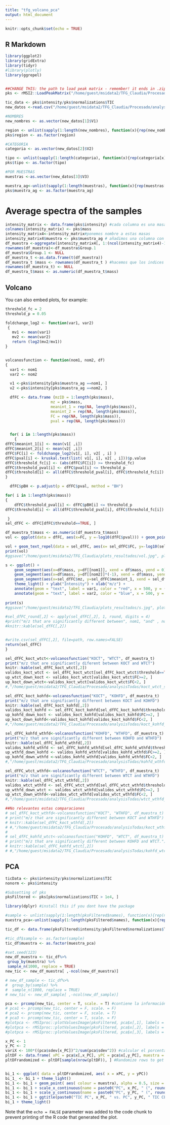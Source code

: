 ```yaml
---
title: "tfg_volcano_pca"
output: html_document
---
```


```r
knitr::opts_chunk$set(echo = TRUE)
```

## R Markdown

```r
library(ggplot2)
library(gridExtra)
library(tidyr)
#library(plotly)
library(ggrepel)


##CHANGE THIS: the path to load peak matrix - remember! it ends in .zip if generated with rMSIproc, and ends in .pkmat if generated with rMSI2
pks <- rMSI2::LoadPeakMatrix("/home/guest/msidata2/TFG_Claudia/Procesado/analysisTodas/merged-peakmatrix.pkmat")

tic_data <- pks$intensity/pks$normalizations$TIC
new_datos <-read.csv("/home/guest/msidata2/TFG_Claudia/Procesado/analysisTodas/nombres.csv", header = FALSE, sep = ",")

#NOMBRES
new_nombres <- as.vector(new_datos[1]$V1)

region <- unlist(sapply(1:length(new_nombres), function(x){rep(new_nombres[x], pks$numPixels[x])}))
pks$region <- as.factor(region)

#CATEGORIA
categoria <- as.vector(new_datos[2]$V2)

tipo <- unlist(sapply(1:length(categoria), function(x){rep(categoria[x], pks$numPixels[x])}))
pks$tipo <- as.factor(tipo)

#POR MUESTRAS
muestras <-as.vector(new_datos[3]$V3)

muestra_ag<-unlist(sapply(1:length(muestras), function(x){rep(muestras[x], pks$numPixels[x])}))
pks$muestra_ag <- as.factor(muestra_ag)
```
# Average spectra of the samples

```r
intensity_matrix <- data.frame(pks$intensity) #cada columna es una masa
colnames(intensity_matrix) <- pks$mass
intensity_matrix4<-intensity_matrix#ponemos nombre a estas masas
intensity_matrix4$muestra <- pks$muestra_ag # añadimos una columna con el num demuestra 
df_muestra <-aggregate(intensity_matrix4[, 1:(ncol(intensity_matrix4)-1)], list(intensity_matrix4$muestra), mean)
rownames(df_muestra)<-df_muestra$Group.1
df_muestra$Group.1 <- NULL
df_muestra_t <-as.data.frame(t(df_muestra))
df_muestra_t $mass <- rownames(df_muestra_t ) #hacemos que los indices de filas (las masas) sean ahora una columna llamada mass
rownames(df_muestra_t) <- NULL
df_muestra_t$mass <- as.numeric(df_muestra_t$mass)
```
## Volcano

You can also embed plots, for example:
```r
threshold_fc = 2
threshold_p = 0.05

foldchange_log2 <- function(var1, var2)
 {
   mv1 <- mean(var1)
   mv2 <- mean(var2)
   return (log2(mv2/mv1))
} 


volcanosfunction <- function(nom1, nom2, df)
{
  var1 <- nom1
  var2 <- nom2

  v1 <-pks$intensity[pks$muestra_ag ==nom1, ]
  v2 <-pks$intensity[pks$muestra_ag ==nom2, ]

  dfFC <- data.frame (mzID = 1:length(pks$mass),
                    mz = pks$mass,
                    meanint_1 = rep(NA, length(pks$mass)),
                    meanint_2 = rep(NA, length(pks$mass)),
                    FC = rep(NA, length(pks$mass)),
                    pval = rep(NA, length(pks$mass)))


  for( i in 1:length(pks$mass))
    {
dfFC$meanint_1[i] <- mean(v1[ ,i])
dfFC$meanint_2[i] <- mean(v2[ ,i])
dfFC$FC[i] <- foldchange_log2(v1[, i], v2[ , i] )
dfFC$pval[i] <- kruskal.test(list( v1[, i], v2[ , i]))$p.value
dfFC$threshold_fc[i] <- (abs(dfFC$FC[i]) >= threshold_fc)
dfFC$threshold_pval[i] <- dfFC$pval[i] <= threshold_p
dfFC$threshold[i] <- all(dfFC$threshold_pval[i], dfFC$threshold_fc[i])
}

  dfFC$pBH <- p.adjust(p = dfFC$pval, method = "BH")

for( i in 1:length(pks$mass))
{
    dfFC$threshold_pval[i] <- dfFC$pBH[i] <= threshold_p
dfFC$threshold[i] <- all(dfFC$threshold_pval[i], dfFC$threshold_fc[i])

 }
sel_dfFC <- dfFC[dfFC$threshold==TRUE, ]

df_muestra_t$mass <- as.numeric(df_muestra_t$mass)
vol <- ggplot(data = dfFC, aes(x=FC, y =-log10(dfFC$pval))) + geom_point(aes(colour=dfFC$threshold, mapping = pks$mass), alpha=0.75, size=1.75) + theme_light() + xlab("fold change") + ylab("-log10 p-value") + ggtitle(paste("Volcano plot:", var1,  "(left) vs", var2, "(right)")) + scale_color_discrete(name = "Threshold")

vol + geom_text_repel(data = sel_dfFC, aes(x= sel_dfFC$FC, y=-log10(sel_dfFC$pval), label = round(sel_dfFC$mz, 4)), colour = "grey")
print(vol)
#ggsave("/home/guest/msidata2/TFG_Claudia/plots_resultados/vol.jpg", plot =vol)

s <- ggplot() +
    geom_segment(aes(x=df$mass, y=df[[nom1]], xend = df$mass, yend = 0), colour = "red") + 
    geom_segment(aes(x=df$mass, y=df[[nom2]]*(-1), xend = df$mass, yend = 0), colour = "blue") +
    geom_segment(aes(x=sel_dfFC$mz, y=sel_dfFC$meanint_1, xend = sel_dfFC$mz, yend = 0), colour = "green") + 
    theme_light() + ylab("Intensity") + xlab("m/z") +
    annotate(geom = "text", label = var1, color = "red", x = 500, y = (max(df[[nom1]]))*0.75) + 
    annotate(geom = "text", label = var2, color = "blue", x = 500, y = (min(df[[nom2]]* (-1))))
  
print(s)
#ggsave("/home/guest/msidata2/TFG_Claudia/plots_resultados/s.jpg", plot =s)

#sel_dfFC_round[,2] <- apply(sel_dfFC[,2], 1, round, digits = 4)
#print("m/z that are significantly different between", nom1, "and" , nom2, ".")
#knitr::kable(sel_dfFC[,2])


#write.csv(sel_dfFC[,2], file=path, row.names=FALSE)
return(sel_dfFC)
}

sel_dfFC_koct_wtct<-volcanosfunction("KOCT", "WTCT", df_muestra_t)
print("m/z that are significantly diferent between KOCT and WTCT")
knitr::kable(sel_dfFC_koct_wtct[,2])
validos_koct_wtct <- sel_dfFC_koct_wtct[sel_dfFC_koct_wtct$threshold==TRUE, ]
up_wtct_down_koct <- validos_koct_wtct[validos_koct_wtct$FC>=2, ]
up_koct_down_wtct<-validos_koct_wtct[validos_koct_wtct$FC<2, ]
#,"/home/guest/msidata2/TFG_Claudia/Procesado/analysisTodas/koct_wtct_sel.csv"). #estos paths fue para guardar la lista y llevarla al Lipid maps pero ya no hace falta guardarla

sel_dfFC_koct_kohfd<-volcanosfunction("KOCT", "KOHFD", df_muestra_t)
print("m/z that are significantly different between KOCT and KOHFD")
knitr::kable(sel_dfFC_koct_kohfd[,2])
validos_koct_kohfd <- sel_dfFC_koct_kohfd[sel_dfFC_koct_kohfd$threshold==TRUE, ]
up_kohfd_down_koct <- validos_koct_kohfd[validos_koct_kohfd$FC>=2, ]
up_koct_down_kohfd<-validos_koct_kohfd[validos_koct_kohfd$FC<2, ]
#,"/home/guest/msidata2/TFG_Claudia/Procesado/analysisTodas/koct_kohfd_sel.csv" )

sel_dfFC_kohfd_wthfd<-volcanosfunction("KOHFD", "WTHFD", df_muestra_t)
print("m/z that are significantly different between KOHFD and WTHFD")
knitr::kable(sel_dfFC_kohfd_wthfd[,2])
validos_kohfd_wthfd <- sel_dfFC_kohfd_wthfd[sel_dfFC_kohfd_wthfd$threshold==TRUE, ]
up_wthfd_down_kohfd <- validos_kohfd_wthfd[validos_kohfd_wthfd$FC>=2, ]
up_kohfd_down_wthfd <-validos_kohfd_wthfd[validos_kohfd_wthfd$FC<2, ]
#,"/home/guest/msidata2/TFG_Claudia/Procesado/analysisTodas/kohfd_wthfd_sel.csv" )

sel_dfFC_wtct_wthfd<-volcanosfunction("WTCT", "WTHFD", df_muestra_t)
print("m/z that are significantly different between WTCT and WTHFD")
knitr::kable(sel_dfFC_wtct_wthfd[,2])
validos_wtct_wthfd <- sel_dfFC_wtct_wthfd[sel_dfFC_wtct_wthfd$threshold==TRUE, ]
up_wthfd_down_wtct <- validos_wtct_wthfd[validos_wtct_wthfd$FC>=2, ]
up_wtct_down_wthfd<-validos_wtct_wthfd[validos_wtct_wthfd$FC<2, ]
#,"/home/guest/msidata2/TFG_Claudia/Procesado/analysisTodas/wtct_wthfd_sel.csv" )

##No relevantes estas comparaciones
# sel_dfFC_koct_wthfd<-volcanosfunction("KOCT", "WTHFD", df_muestra_t)
# print("m/z that are significantly different between KOCT and WTHFD")
# knitr::kable(sel_dfFC_koct_wthfd[,2])
# #,"/home/guest/msidata2/TFG_Claudia/Procesado/analysisTodas/koct_wthfd_sel.csv" )
# 
# sel_dfFC_kohfd_wtct<-volcanosfunction("KOHFD", "WTCT", df_muestra_t)
# print("m/z that are significantly different between KOHFD and WTCT.")
# knitr::kable(sel_dfFC_kohfd_wtct[,2])
# #,"/home/guest/msidata2/TFG_Claudia/Procesado/analysisTodas/kohfd_wtct_sel.csv" )
```


## PCA
```r

ticData <- pks$intensity/pks$normalizations$TIC
nonorm <- pks$intensity

#Subsetting of pks
pksFiltered <- pks[pks$normalizations$TIC > 1e4, ]

library(dplyr) #install this if you dont have the package

#sample <- unlist(sapply(1:length(pksFiltered$names), function(x){rep(new_nombres[x], pksFiltered$numPixels[x])}))
muestra_pca<-unlist(sapply(1:length(pksFiltered$names), function(x){rep(muestras[x], pksFiltered$numPixels[x])}))

tic_df <- data.frame(pksFiltered$intensity/pksFiltered$normalizations$TIC) #Esto proporciona una medida relativa de la intensidad de cada píxel en relación con el TIC de la muestra.

#tic_df$sample <- as.factor(sample)
tic_df$muestra <- as.factor(muestra_pca)

#set.seed(123)
new_df_muestra <- tic_df%>%
 group_by(muestra) %>%
 sample_n(1000, replace = TRUE)
new_tic <- new_df_muestra[ ,-ncol(new_df_muestra)]

# new_df_sample <- tic_df%>%
#  group_by(sample) %>%
#  sample_n(1000, replace = TRUE)
# new_tic <- new_df_sample[ ,-ncol(new_df_sample)]

pca <- prcomp(new_tic, center = T, scale. = T) #contiene la información sobre las componentes principales y otros resultados del análisis
# pca1 <- prcomp(new_tic, center = F, scale. = F)
# pca2 <- prcomp(new_tic, center = F, scale. = T)
# pca3 <- prcomp(new_tic, center = T, scale. = F)
#plotpca <- rMSIproc::plotValuesImage(pksFiltered, pca$x[,1], labels = new_nombres, scale_title = "TIC PC1")
#plotpca <- rMSIproc::plotValuesImage(pksFiltered, pca$x[,2], labels = new_nombres, scale_title = "TIC PC2")
#plotpca <- rMSIproc::plotValuesImage(pksFiltered, pca$x[,3], labels = new_nombres, scale_title = "TIC PC3")

x_PC <- 1
y_PC <- 2
variX <- 100*((pca$sdev[x_PC])^2/sum(pca$sdev^2)) #calcular el porcentaje de varianza explicada por cada componente
pltDF <- data.frame( xPC = pca$x[,x_PC], yPC = pca$x[,y_PC], muestra = new_df_muestra$muestra) #contiene las coordenadas de las componentes principales (elegidas con x_PC y y_PC) y la columna "muestra" del dataframe new_df_muestra. Esto se realiza para preparar los datos
pltDFrandomized <- pltDF[sample(nrow(pltDF)), ] #Randomize rows to get a better plot, versión aleatorizada de pltDF. Utiliza la función sample para mezclar aleatoriamente las filas de pltDF, con el fin de obtener un mejor trazado gráfico.


bi_1 <- ggplot( data = pltDFrandomized, aes( x = xPC, y = yPC))
bi_1_ <- bi_1 + theme_light()
bi_1 <- bi_1 + geom_point( aes( colour = muestra), alpha = 0.5, size = 2)
bi_1 <- bi_1 + scale_x_continuous(name = paste0("PC", x_PC, " (", round(variX, digits = 2), "%)"))
bi_1 <- bi_1 + scale_y_continuous(name = paste0("PC", y_PC, " (", round(variY, digits = 2), "%)"))
bi_1 <- bi_1 + ggtitle(paste0("TIC PC", x_PC, " vs. PC", y_PC, " TIC CENTER SCALE TRUE"))
bi_1 + theme_light()
```

Note that the `echo = FALSE` parameter was added to the code chunk to prevent printing of the R code that generated the plot.

